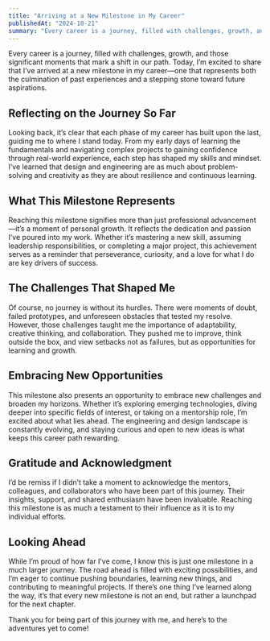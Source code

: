 ```yaml
---
title: "Arriving at a New Milestone in My Career"  
publishedAt: "2024-10-21"  
summary: "Every career is a journey, filled with challenges, growth, and those significant moments that mark a shift in our path."  
---
```


Every career is a journey, filled with challenges, growth, and those significant moments that mark a shift in our path. Today, I’m excited to share that I’ve arrived at a new milestone in my career—one that represents both the culmination of past experiences and a stepping stone toward future aspirations.

## Reflecting on the Journey So Far  

Looking back, it’s clear that each phase of my career has built upon the last, guiding me to where I stand today. From my early days of learning the fundamentals and navigating complex projects to gaining confidence through real-world experience, each step has shaped my skills and mindset. I’ve learned that design and engineering are as much about problem-solving and creativity as they are about resilience and continuous learning.

## What This Milestone Represents  

Reaching this milestone signifies more than just professional advancement—it’s a moment of personal growth. It reflects the dedication and passion I’ve poured into my work. Whether it’s mastering a new skill, assuming leadership responsibilities, or completing a major project, this achievement serves as a reminder that perseverance, curiosity, and a love for what I do are key drivers of success.

## The Challenges That Shaped Me  

Of course, no journey is without its hurdles. There were moments of doubt, failed prototypes, and unforeseen obstacles that tested my resolve. However, those challenges taught me the importance of adaptability, creative thinking, and collaboration. They pushed me to improve, think outside the box, and view setbacks not as failures, but as opportunities for learning and growth.

## Embracing New Opportunities  

This milestone also presents an opportunity to embrace new challenges and broaden my horizons. Whether it’s exploring emerging technologies, diving deeper into specific fields of interest, or taking on a mentorship role, I’m excited about what lies ahead. The engineering and design landscape is constantly evolving, and staying curious and open to new ideas is what keeps this career path rewarding.

## Gratitude and Acknowledgment  

I’d be remiss if I didn’t take a moment to acknowledge the mentors, colleagues, and collaborators who have been part of this journey. Their insights, support, and shared enthusiasm have been invaluable. Reaching this milestone is as much a testament to their influence as it is to my individual efforts.

## Looking Ahead  

While I’m proud of how far I’ve come, I know this is just one milestone in a much larger journey. The road ahead is filled with exciting possibilities, and I’m eager to continue pushing boundaries, learning new things, and contributing to meaningful projects. If there’s one thing I’ve learned along the way, it’s that every new milestone is not an end, but rather a launchpad for the next chapter.

Thank you for being part of this journey with me, and here’s to the adventures yet to come!
